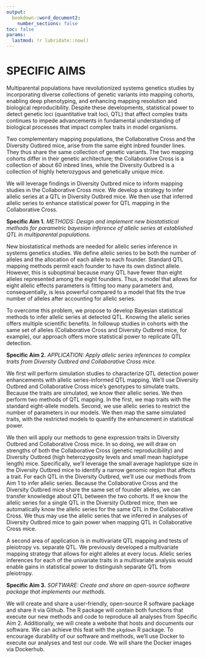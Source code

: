 ```yaml
---
output: 
  bookdown::word_document2:  
    number_sections: false
toc: false
params:
  lastmod: !r lubridate::now()
---
```



# SPECIFIC AIMS

Multiparental populations have revolutionized systems genetics studies by incorporating
diverse collections of genetic variants into mapping cohorts, enabling deep phenotyping, and enhancing 
mapping resolution and biological reproducibility. Despite these developments, 
statistical power to detect genetic loci (quantitative trait loci, QTL) that affect complex traits continues to impede advancements in fundamental
understanding of biological processes that impact complex traits in model organisms.

Two complementary mapping populations, the
Collaborative Cross and the Diversity Outbred mice, arise from the same eight inbred 
founder lines. They thus share the same collection of genetic variants. The two mapping cohorts 
differ in their genetic architecture; the Collaborative Cross is a collection of about 60 inbred 
lines, while the Diversity Outbred is a collection of highly heterozygous and genetically unique 
mice. 

We will leverage findings in Diversity Outbred mice to inform mapping studies in the
Collaborative Cross mice. We develop a strategy to infer allelic series at a QTL 
in Diversity Outbred mice. We then use that inferred allelic series to enhance 
statistical power for QTL mapping in the Collaborative Cross.







**Specific Aim 1.** *METHODS: Design and implement new biostatistical methods for parametric bayesian inference of allelic series at established QTL in multiparental populations.* 

New biostatistical methods are needed for allelic series inference in systems genetics studies.
We define allelic series to be both the number of alleles and the allocation of each allele to each founder.
Standard QTL mapping methods permit each founder to have its own distinct allele. 
However, this is suboptimal because many QTL have fewer than eight alleles represented among the eight founders. Thus, a model that
allows for eight allelic effects parameters is fitting too many parameters and, consequentially, is 
less powerful compared to a model that fits the true number of alleles after accounting for allelic series.

To overcome this problem, we propose to develop Bayesian statistical methods to infer allelic series at detected QTL. Knowing the allelic 
series offers multiple scientific benefits. In followup studies in cohorts with the same set of 
alleles (Collaborative Cross and Diversity Outbred mice, for example), our approach offers more statistical power to replicate QTL detection. 



**Specific Aim 2.** *APPLICATION: Apply allelic series inferences to complex traits from Diversity Outbred and Collaborative Cross mice.* 

We first will perform simulation studies to characterize QTL detection power 
enhancements with allelic series-informed QTL mapping. We'll use Diversity Outbred and 
Collaborative Cross mice's genotypes to simulate traits. Because 
the traits are simulated, we know their allelic series. We then perform two methods of QTL mapping.
In the first, we map traits with the standard eight-allele models. Second, we use allelic series
to restrict the number of parameters in our models. We then map the same simulated traits, with the 
restricted models to quantify the enhancement in statistical power.

We then will apply our 
methods to gene expression traits in Diversity Outbred and Collaborative Cross 
mice. In so doing, we will draw on strengths of both the Collaborative Cross (genetic reproducibility) and 
Diversity Outbred (high heterozygosity levels and small mean haplotype length) mice. Specifically, we'll 
leverage the small average haplotype size 
in the Diversity Outbred mice to identify a narrow genomic region that affects a trait. For each QTL in the Diversity Outbred, we'll use our methods from Aim 1 to infer allelic series. 
Because the Collaborative Cross and the Diversity Outbred mice share the same set of founder alleles, we can 
transfer knowledge about QTL between the two cohorts. If we know the allelic series for a single QTL in the 
Diversity Outbred mice, then we automatically know the allelic series for the same QTL in the Collaborative 
Cross. We thus may use the allelic series that we inferred in analyses of Diversity Outbred mice to gain power when mapping QTL in Collaborative Cross mice.

A second area of application is in multivariate QTL mapping and tests of pleiotropy vs. separate QTL. We previously 
developed a multivariate mapping strategy that allows for eight alleles at every locus. Allelic series inferences 
for each of the univariate traits in a multivariate analysis would enable gains in statistical power to distinguish 
separate QTL from pleiotropy. 



**Specific Aim 3.** *SOFTWARE: Create and share an open-source software package that implements our methods.* 

We will create and share a user-friendly, open-source R software package and share it via Github. 
The R package will contain both functions that execute our new 
methods and code to reproduce all analyses from Specific Aim 2. Additionally,
we will create a website that hosts and documents our software. We can achieve this feat with the `pkgdown` R package. 
To encourage durability of our software and methods, we'll use Docker 
to execute our analyses and test our code. We will share the Docker 
images via Dockerhub.

